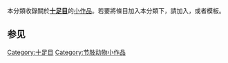 {{Catnav|頁面分類|自然科学|生物学}}
{{hiddencat}}
{{WPSS-cat}}
本分類收錄關於'''[[十足目|十足目]]'''的[[Wikipedia:小作品|小作品]]。若要將條目加入本分類下，請加入'''{{tl|Decapod-stub}}'''，或者'''{{tl|十足目小作品}}'''模板。

== 参见 ==
{{生物學系列頁面}}
{{main|WikiProject:生物學/小條目模板}}
{{WikiProject:生物學/小條目模板}}

[[Category:十足目|Category:十足目]]
[[Category:节肢动物小作品|Category:节肢动物小作品]]